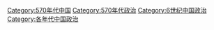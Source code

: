 [[Category:570年代中国|Category:570年代中国]]
[[Category:570年代政治|Category:570年代政治]]
[[Category:6世纪中国政治|Category:6世纪中国政治]]
[[Category:各年代中国政治|Category:各年代中国政治]]